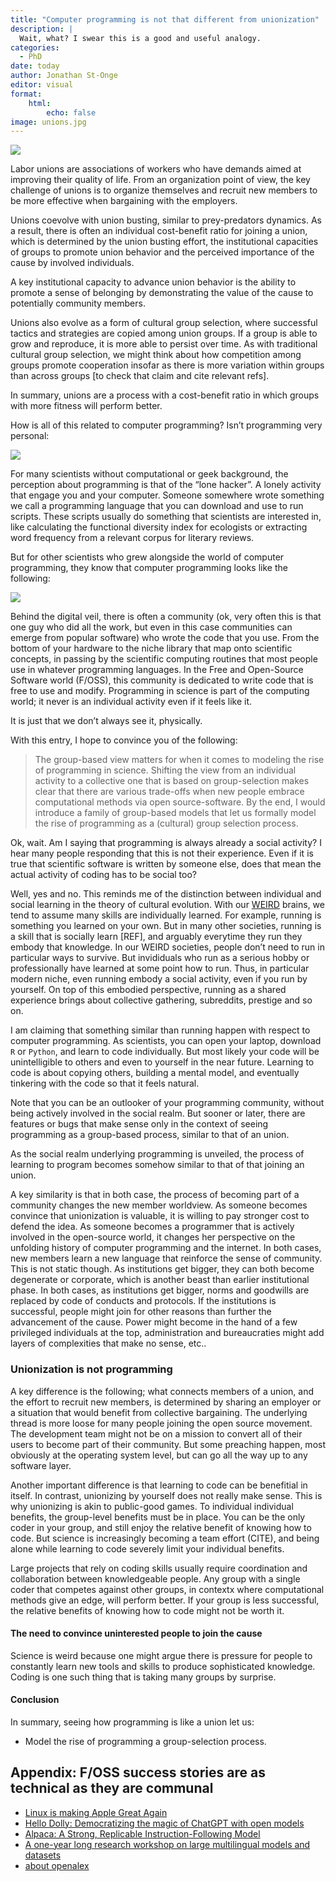 ```yaml
---
title: "Computer programming is not that different from unionization"
description: |
  Wait, what? I swear this is a good and useful analogy. 
categories:
  - PhD
date: today
author: Jonathan St-Onge
editor: visual
format: 
    html:
        echo: false
image: unions.jpg
---
```


![](unions.jpg)

Labor unions are associations of workers who have demands aimed at improving their quality of life. From an organization point of view, the key challenge of unions is to organize themselves and recruit new members to be more effective when bargaining with the employers. 

Unions coevolve with union busting, similar to prey-predators dynamics. As a result, there is often an individual cost-benefit ratio for joining a union, which is determined by the union busting effort, the institutional capacities of groups to promote union behavior and the perceived importance of the cause by involved individuals. 

A key institutional capacity to advance union behavior is the ability to promote a sense of belonging by demonstrating the value of the cause to potentially community members. 

Unions also evolve as a form of cultural group selection, where successful tactics and strategies are copied among union groups. If a group is able to grow and reproduce, it is more able to persist over time. As with traditional cultural group selection, we might think about how competition among groups promote cooperation insofar as there is more variation within groups than across groups [to check that claim and cite relevant refs].

In summary, unions are a process with a cost-benefit ratio in which groups with more fitness will perform better.

How is all of this related to computer programming? Isn't programming very personal:

![](hacker.jpeg)

For many scientists without computational or geek background, the perception about programming is that of the "lone hacker". A lonely activity that engage you and your computer. Someone somewhere wrote something we call a programming language that you can download and use to run scripts. These scripts usually do something that scientists are interested in, like calculating the functional diversity index for ecologists or extracting word frequency from a relevant corpus for literary reviews.

But for other scientists who grew alongside the world of computer programming, they know that computer programming looks like the following:

![](hacker_social.jpg)

Behind the digital veil, there is often a community (ok, very often this is that one guy who did all the work, but even in this case communities can emerge from popular software) who wrote the code that you use. From the bottom of your hardware to the niche library that map onto scientific concepts, in passing by the scientific computing routines that most people use in whatever programming languages. In the Free and Open-Source Software world (F/OSS), this community is dedicated to write code that is free to use and modify. Programming in science is part of the computing world; it never is an individual activity even if it feels like it.

It is just that we don't always see it, physically.

With this entry, I hope to convince you of the following:

> The group-based view matters for when it comes to modeling the rise of programming in science. Shifting the view from an individual activity to a collective one that is based on group-selection makes clear that there are various trade-offs when new people embrace computational methods via open source-software. By the end, I would introduce a family of group-based models that let us formally model the rise of programming as a (cultural) group selection process.

Ok, wait. Am I saying that programming is always already a social activity? I hear many people responding that this is not their experience. Even if it is true that scientific software is written by someone else, does that mean the actual activity of coding has to be social too? 

Well, yes and no. This reminds me of the distinction between individual and social learning in the theory of cultural evolution. With our [WEIRD](https://en.wikipedia.org/wiki/Psychology#WEIRD_bias) brains, we tend to assume many skills are individually learned. For example, running is something you learned on your own. But in many other societies, running is a skill that is socially learn [REF], and arguably everytime they run they embody that knowledge. In our WEIRD societies, people don't need to run in particular ways to survive. But invididuals who run as a serious hobby or professionally have learned at some point how to run. Thus, in particular modern niche, even running embody a social activity, even if you run by yourself. On top of this embodied perspective, running as a shared experience brings about collective gathering, subreddits, prestige and so on. 

I am claiming that something similar than running happen with respect to computer programming. As scientists, you can open your laptop, download `R` or `Python`, and learn to code individually. But most likely your code will be unintelligible to others and even to yourself in the near future. Learning to code is about copying others, building a mental model, and eventually tinkering with the code so that it feels natural.


Note that you can be an outlooker of your programming community, without being actively involved in the social realm. But sooner or later, there are features or bugs that make sense only in the context of seeing programming as a group-based process, similar to that of an union.

As the social realm underlying programming is unveiled, the process of learning to program becomes somehow similar to that of that joining an union. 

A key similarity is that in both case, the process of becoming part of a community changes the new member worldview. As someone becomes convince that unionization is valuable, it is willing to pay stronger cost to defend the idea. As someone becomes a programmer that is actively involved in the open-source world, it changes her perspective on the unfolding history of computer programming and the internet. In both cases, new members learn a new language that reinforce the sense of community. This is not static though. As institutions get bigger, they can both become degenerate or corporate, which is another beast than earlier institutional phase. In both cases, as institutions get bigger, norms and goodwills are replaced by code of conducts and protocols. If the institutions is successful, people might join for other reasons than further the advancement of the cause. Power might become in the hand of a few privileged individuals at the top, administration and bureaucraties might add layers of complexities that make no sense, etc.. 

### Unionization is not programming


A key difference is the following; what connects members of a union, and the effort to recruit new members, is determined by sharing an employer or a situation that would benefit from collective bargaining. The underlying thread is more loose for many people joining the open source movement. The development team might not be on a mission to convert all of their users to become part of their community. But some preaching happen, most obviously at the operating system level, but can go all the way up to any software layer.

Another important difference is that learning to code can be benefitial in itself. In contrast, unionizing by yourself does not really make sense. This is why unionizing is akin to public-good games. To individual individual benefits, the group-level benefits must be in place. You can be the only coder in your group, and still enjoy the relative benefit of knowing how to code. But science is increasingly becoming a team effort (CITE), and being alone while learning to code severely limit your individual benefits. 

Large projects that rely on coding skills usually require coordination and collaboration between knowledgeable people. Any group with a single coder that competes against other groups, in contextx where computational methods give an edge, will perform better. If your group is less successful, the relative benefits of knowing how to code might not be worth it.


#### The need to convince uninterested people to join the cause

Science is weird because one might argue there is pressure for people to constantly learn new tools and skills to produce sophisticated knowledge. Coding is one such thing that is taking many groups by surprise.

#### Conclusion

In summary, seeing how programming is like a union let us:

 - Model the rise of programming a group-selection process.


## Appendix: F/OSS success stories are as technical as they are communal

- [Linux is making Apple Great Again](https://jasoneckert.github.io/myblog/linux-is-making-apple-great-again/)
- [Hello Dolly: Democratizing the magic of ChatGPT with open models](https://www.databricks.com/blog/2023/03/24/hello-dolly-democratizing-magic-chatgpt-open-models.html)
- [Alpaca: A Strong, Replicable Instruction-Following Model](https://crfm.stanford.edu/2023/03/13/alpaca.html)
- [A one-year long research workshop on large multilingual models and datasets](https://bigscience.huggingface.co/)
- [about openalex](https://openalex.org/about)